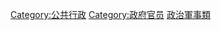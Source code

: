 {{Commonscat|Civil servants}}

[[Category:公共行政|Category:公共行政]]
[[Category:政府官员|Category:政府官员]]
[[Category:政治軍事類|]]